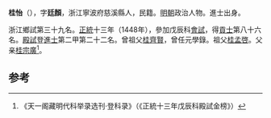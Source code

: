 '''桂怡'''（{{bd|1409年||？}}），字'''廷顏'''，浙江寧波府慈溪縣人，民籍。[[明朝|明朝]]政治人物。進士出身。

浙江鄉試第三十九名。[[正统_(年号)|正統]]十三年（1448年），參加戊辰科[[會試|會試]]，得[[貢士|貢士]]第八十六名。[[殿試|殿試]]登[[進士|進士]]第二甲第二十二名。曾祖父[[桂齊賢|桂齊賢]]，曾任元學錄。祖父[[桂孟啓|桂孟啓]]。父亲[[桂宗廣|桂宗廣]]<ref>《天一阁藏明代科举录选刊·登科录》（《正統十三年戊辰科殿試金榜》）</ref>。

==参考==
{{reflist}}
{{明朝人物小作品}}
{{正統十三年戊辰科殿試金榜}}